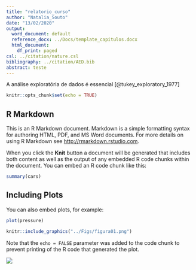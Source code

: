 ```yaml
---
title: "relatorio_curso"
author: "Natalia_Souto"
date: "13/02/2020"
output:
  word_document: default
  reference_docx: ../Docs/template_capitulos.docx
  html_document:
    df_print: paged
csl: ../citation/nature.csl
bibliography: ../citation/AED.bib
abstract: teste
---
```


A análise exploratória de dados é essencial [@tukey_exploratory_1977]


```r
knitr::opts_chunk$set(echo = TRUE)
```

## R Markdown

This is an R Markdown document. Markdown is a simple formatting syntax for authoring HTML, PDF, and MS Word documents. For more details on using R Markdown see <http://rmarkdown.rstudio.com>.

When you click the **Knit** button a document will be generated that includes both content as well as the output of any embedded R code chunks within the document. You can embed an R code chunk like this:

```r
summary(cars)
```

## Including Plots

You can also embed plots, for example:

```r
plot(pressure)
```
```r
knitr::include_graphics("../Figs/figura01.png")
```

Note that the `echo = FALSE` parameter was added to the code chunk to prevent printing of the R code that generated the plot.

![](../Figs/figura01.png)

